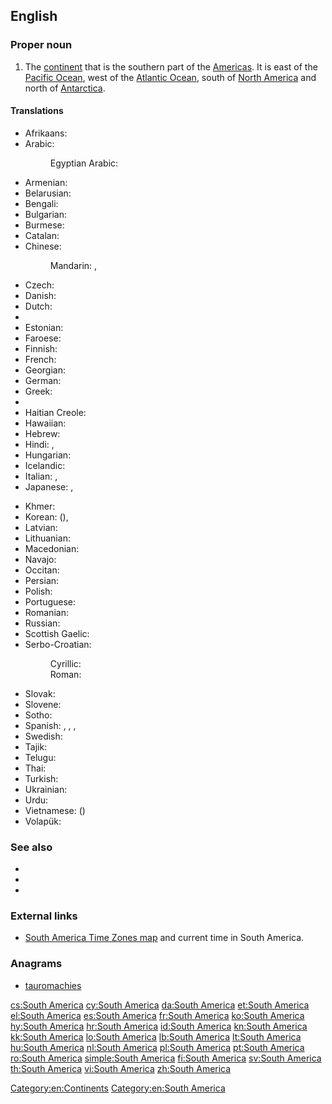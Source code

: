 {{wikipedia}}
==English==

===Proper noun===
{{en-proper noun|head=[[South]] [[America]]}}

# The [[continent]] that is the southern part of the [[Americas]].  It is east of the [[Pacific Ocean]], west of the [[Atlantic Ocean]], south of [[North America]] and north of [[Antarctica]].

====Translations====
{{trans-top|continent that is the southern part of the Americas}}
* Afrikaans: {{t-|af|Suid-Amerika}}
* Arabic: {{t-|ar|أمريكا الجنوبية|f|tr='amrīka al-janūbíyya|sc=Arab}}
*: Egyptian Arabic: {{tø|arz|أمريكا الجنوبية|f|tr=ʔamrika e-ganubeya|sc=Arab}}
* Armenian: {{t+|hy|Հարավային Ամերիկա|tr=Haravayin Amerika}}
* Belarusian: {{t-|be|Паўднёвая Амерыка|f|tr=Paŭdnjóvaja Améryka|sc=Cyrl}}
* Bengali: {{t+|bn|দক্ষিণ আমেরিকা|sc=Beng}}
* Bulgarian: {{t-|bg|Южна Америка|f|tr=Júžna Amérika|sc=Cyrl}}
* Burmese: {{t-|my|တောင်အမေရိက|tr=taung-ămeri.ka.|sc=Mymr}}
* Catalan: {{t-|ca|Amèrica del Sud|f}}
* Chinese:
*: Mandarin: {{t-|cmn|南美|tr=[[Nán Měi]]|sc=Hani}}, {{t-|cmn|南美洲|tr=[[Nán Měizhōu]]|sc=Hani}}
* Czech: {{t+|cs|Jižní Amerika|f}}
* Danish: {{t+|da|Sydamerika}}
* Dutch: {{t+|nl|Zuid-Amerika|n}}
* {{trreq|eo}}
* Estonian: {{t-|et|Lõuna-Ameerika}}
* Faroese: {{t-|fo|Suðuramerika|n}}
* Finnish: {{t+|fi|Etelä-Amerikka}}
* French: {{t+|fr|Amérique du Sud|f}}
* Georgian: {{t-|ka|სამხრეთი ამერიკა|tr=samxret'i amerika|sc=Geor}}
* German: {{t+|de|Südamerika|n}}
* Greek: {{t+|el|Νότια Αμερική|f|tr=Nótia Amerikí}}
* {{trreq|gu}}
* Haitian Creole: {{tø|ht|Amerik disid}}
* Hawaiian: {{tø|haw|ʻAmelika Hema}}
* Hebrew: {{t-|he|אמריקה הדרומית|sc=Hebr}}
* Hindi: {{t+|hi|दक्षिण अमेरिका|tr=dakṣiṇ amērikā|sc=Deva}}, {{t-|hi|दक्षिण अमरीका|tr=dakṣiṇ amērikā|sc=Deva}}
* Hungarian: {{t+|hu|Dél-Amerika}}
* Icelandic: {{t+|is|Suður-Ameríka|f}}
* Italian: {{t-|it|Sudamerica|f}}, {{t-|it|America del sud|f}}
* Japanese: {{t+|ja|南アメリカ|tr=Minami-Amerika}}, {{t+|ja|南米|tr=なんべい, Nan-Bei}}
{{trans-mid}}
* Khmer: {{t-|km|ទ្វីបអាមេរិកខាងត្បូង|tr=tviip aameirik kʰaang tboong|sc=Khmr}}
* Korean: {{t+|ko|남미|tr=Nammi|sc=Kore}} ({{t+|ko|南美|sc=Kore}}), {{t-|ko|남아메리카|tr=Nam-Amerika|sc=Kore}}
* Latvian: {{t-|lv|Dienvidamerika|f}}
* Lithuanian: {{t+|lt|Pietų Amerika}}
* Macedonian: {{t-|mk|Јужна Америка|f|tr=Júžna Amérika}}
* Navajo: {{tø|nv|Shádiʼááhjí Kéyah dah siʼánígíí}}
* Occitan: {{t+|oc|America del Sud|f}}
* Persian: {{t-|fa|آمریکای جنوبی|tr=Âmrikâ-ye Janubi}}
* Polish: {{t+|pl|Ameryka Południowa}}
* Portuguese: {{t+|pt|América do Sul|f}}
* Romanian: {{t+|ro|America de Sud|f}}
* Russian: {{t+|ru|Южная Америка|f|tr=Júžnaja Amérika}}
* Scottish Gaelic: {{t-|gd|Aimeireaga-a-Deas|f}}
* Serbo-Croatian:
*: Cyrillic: {{t-|sh|Јужна Америка|f|sc=Cyrl}}
*: Roman: {{t-|sh|Južna Amerika|f}}
* Slovak: {{t-|sk|Južná Amerika|f}}
* Slovene: {{t-|sl|Južna Amerika|f}}
* Sotho: {{t-|st|Amerika Borwa}}
* Spanish: {{t+|es|América del Sur|f}}, {{t+|es|Sudamérica|f}}, {{t+|es|Suramérica|f}}, {{t-|es|América Meridional|f}}
* Swedish: {{t+|sv|Sydamerika|n}}
* Tajik: {{t-|tg|Амрикои Ҷанубӣ|tr=Amriko-yi Janubī|sc=Cyrl}}
* Telugu: {{t+|te|దక్షిణ అమెరికా|tr=dakṣiṇa amerikā}}
* Thai: {{t-|th|อเมริกาใต้|tr=àmayrígaa-dtâi|sc=Thai}}
* Turkish: {{t+|tr|Güney Amerika}}
* Ukrainian: {{t-|uk|Південна Америка|f|tr=Pivdénna Améryka|sc=Cyrl}}
* Urdu: {{t-|ur|جنوبی امریکہ}}
* Vietnamese: {{t+|vi|Nam Mỹ}} ({{t-|vi|南美}})
* Volapük: {{t+|vo|Sulüda-Merop}}
{{trans-bottom}}

===See also===
* {{list:continents/en}}
* {{list:countries of South America/en}}
* {{list:territories of South America/en}}

===External links===
* [http://www.worldtimezone.com/time-south-america24.php South America Time Zones map] and current time in South America.

===Anagrams===
* [[tauromachies#English|tauromachies]]

[[Category:en:Continents]]
[[Category:en:South America]]

[[cs:South America]]
[[cy:South America]]
[[da:South America]]
[[et:South America]]
[[el:South America]]
[[es:South America]]
[[fr:South America]]
[[ko:South America]]
[[hy:South America]]
[[hr:South America]]
[[id:South America]]
[[kn:South America]]
[[kk:South America]]
[[lo:South America]]
[[lb:South America]]
[[lt:South America]]
[[hu:South America]]
[[nl:South America]]
[[pl:South America]]
[[pt:South America]]
[[ro:South America]]
[[simple:South America]]
[[fi:South America]]
[[sv:South America]]
[[th:South America]]
[[vi:South America]]
[[zh:South America]]